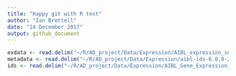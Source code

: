 ```yaml
---
title: "Happy git with R test"
author: "Ian Brettell"
date: "14 December 2017"
output: github_document
---
```


```r
exdata <- read.delim("~/R/AD_project/Data/Expression/AIBL_expression_set/AIBL_Gene_Expression.txt", sep = " ", header = T)
metadata <- read.delim("~/R/AD_project/Data/Expression/aibl-ids-6.0.0-201712010300.txt", sep = "\t", header = T)
ids <- read.delim("~/R/AD_project/Data/Expression/AIBL_Gene_Expression_IDs.txt", header = F)
```

